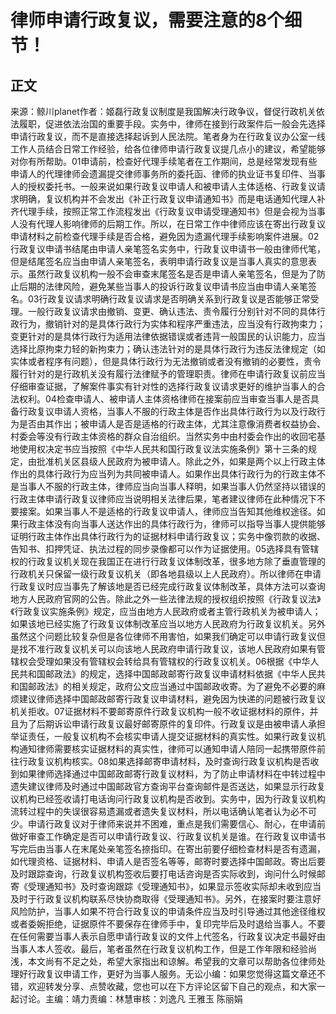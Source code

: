# 律师申请行政复议，需要注意的8个细节！
## 正文
来源：鲸川planet作者：姬磊行政复议制度是我国解决行政争议，督促行政机关依法履职，促进依法治国的重要手段。实务中，律师在接到行政案件后一般会先选择申请行政复议，而不是直接选择起诉到人民法院。笔者身为在行政复议办公室一线工作人员结合日常工作经验，给各位律师申请行政复议提几点小的建议，希望能够对你有所帮助。01申请前，检查好代理手续笔者在工作期间，总是经常发现有些申请人的代理律师会遗漏提交律师事务所的委托函、律师的执业证书复印件、当事人的授权委托书。一般来说如果行政复议申请人和被申请人主体适格、行政复议请求明确，复议机构并不会发出《补正行政复议申请通知书》而是电话通知代理人补齐代理手续，按照正常工作流程发出《行政复议申请受理通知书》但是会视为当事人没有代理人影响律师的后期工作。所以，在日常工作中律师应该在寄出行政复议申请材料之前检查代理手续是否合格，避免因为遗漏代理手续影响案件进展。02行政复议申请书结尾由申请人亲笔签名实务中，行政复议申请书一般由律师代笔，但是结尾签名应当由申请人亲笔签名，表明申请行政复议是当事人真实的意思表示。虽然行政复议机构一般不会审查末尾签名是否是申请人亲笔签名，但是为了防止后期的法律风险，避免某些当事人的投诉行政复议申请书应当由申请人亲笔签名。03行政复议请求明确行政复议请求是否明确关系到行政复议是否能够正常受理。一般行政复议请求由撤销、变更、确认违法、责令履行分别针对不同的具体行政行为，撤销针对的是具体行政行为实体和程序严重违法，应当没有行政拘束力；变更针对的是具体行政行为适用法律依据错误或者违背一般国民的认识能力，应当选择比原拘束力轻的新拘束力；确认违法针对的是具体行政行为违反法律规定（如实体或者程序有问题），但是具体行政行为无法撤销或者没有撤销的必要性，责令履行针对的是行政机关没有履行法律赋予的管理职责。律师在申请行政复议前应当仔细审查证据，了解案件事实有针对性的选择行政复议请求更好的维护当事人的合法权利。04检查申请人、被申请人主体资格律师在接案前应当审查当事人是否具备行政复议申请人资格，当事人不服的行政主体是否作出具体行政行为以及行政行为是否由其作出；被申请人是否是适格的行政主体，尤其注意像消费者权益协会、村委会等没有行政主体资格的群众自治组织。当然实务中由村委会作出的收回宅基地使用权决定书应当按照《中华人民共和国行政复议法实施条例》第十三条的规定，由批准机关区县级人民政府为被申请人。除此之外，如果是两个以上行政主体作出的具体行政行为应当列为共同被申请人。如果作出具体行政行为的行政主体不是当事人不服的行政主体，律师应当向当事人释明，如果当事人仍然坚持以错误的行政主体申请行政复议律师应当说明相关法律后果，笔者建议律师在此种情况下不要接案。如果当事人不是适格的行政复议申请人，律师应当告知其他维权途径。如果行政主体没有向当事人送达作出的具体行政行为，律师可以指导当事人提供能够证明行政主体作出具体行政行为的证据材料申请行政复议；实务中像罚款的收据、告知书、扣押凭证、执法过程的同步录像都可以作为证据使用。05选择具有管辖权的行政复议机关现在我国正在进行行政复议体制改革，很多地方除了垂直管理的行政机关只保留一级行政复议机关（即各地县级以上人民政府）。所以律师在申请行政复议时应当事先了解该地是否已经完成行政复议体制改革，具体方法可以查询地方人民政府官网的公告。除此之外一些法律法规的授权组织按照《行政复议法》《行政复议实施条例》规定，应当由地方人民政府或者主管行政机关为被申请人；如果该地已经实施了行政复议体制改革应当以地方人民政府为行政复议机关。另外虽然这个问题比较复杂但是各位律师不用害怕，如果我们确定可以申请行政复议但是找不准行政复议机关可以向该地人民政府申请行政复议，该地人民政府如果有管辖权会受理如果没有管辖权会转给具有管辖权的行政复议机关。06根据《中华人民共和国邮政法》的规定，选择中国邮政邮寄行政复议申请材料依据《中华人民共和国邮政法》的相关规定，政府公文应当通过中国邮政收寄。为了避免不必要的麻烦建议律师选择中国邮政邮寄行政复议申请材料，避免因为快递的问题被行政复议机关拒收。07证据材料不要邮寄原件行政复议机构一般不收证据材料的原件，并且为了后期诉讼申请行政复议最好邮寄原件的复印件。行政复议是由被申请人承担举证责任，一般复议机构不会核实申请人提交证据材料的真实性。如果行政复议机构通知律师需要核实证据材料的真实性，律师可以通知申请人陪同一起携带原件前往行政复议机构核实。08如果选择邮寄申请材料，及时查询行政复议机构是否收到如果律师选择通过中国邮政邮寄行政复议材料，为了防止申请材料在中转过程中遗失建议律师及时通过中国邮政官方查询平台查询邮件是否送达，如果显示行政复议机构已经签收请打电话询问行政复议机构是否收到。实务中，因为行政复议机构流转过程中的失误很容易遗漏或者遗失复议材料，所以电话确认笔者认为必不可少。申请行政复议对于律师来说并不困难，重点是我们需要信心、耐心，在申请前做好审查工作确定是否可以申请行政复议、行政复议机关是谁。在行政复议申请书写完后由当事人在末尾处亲笔签名捺指印。在寄出前要仔细检查材料是否有遗漏，如代理资格、证据材料、申请人是否签名等等，邮寄时要选择中国邮政。寄出后要及时跟踪查询，行政复议机构签收后要打电话咨询是否实际收到，询问什么时候邮寄《受理通知书》及时查询跟踪《受理通知书》，如果显示签收实际却未收到应当及时于行政复议机构联系尽快协商取得《受理通知书》。另外，在接案时要注意好风险防护，当事人如果不符合行政复议的申请条件应当及时引导通过其他途径维权或者委婉拒绝，证据原件不要保存在律师手中，复印完毕后及时退给当事人。不要在任何需要当事人表示自愿申请行政复议的文件上代签名，行政复议决定书最好由当事人本人签收。最后，笔者虽然在行政复议机构工作，但是工作年限和经验尚浅，本文尚有不足之处，希望大家指出和谅解。希望我的文章可以帮助各位律师处理好行政复议申请工作，更好为当事人服务。无讼小编：如果您觉得这篇文章还不错，欢迎转发分享、点赞收藏，您也可以在下方评论区留下自己的观点，和大家一起讨论。主编：靖力责编：林慧审核：刘逸凡 王雅玉 陈丽娟